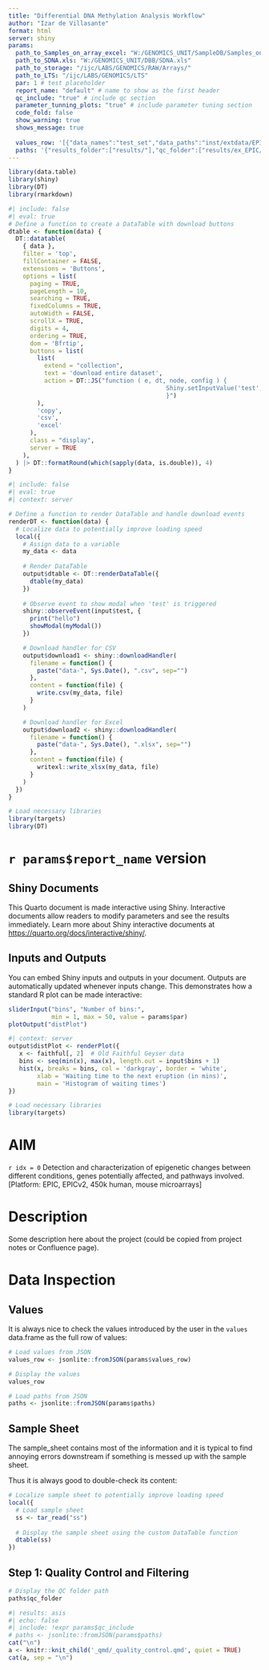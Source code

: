 ```yaml
---
title: "Differential DNA Methylation Analysis Workflow"
author: "Izar de Villasante"
format: html
server: shiny
params:
  path_to_Samples_on_array_excel: "W:/GENOMICS_UNIT/SampleDB/Samples_on_array_last.xls"
  path_to_SDNA.xls: "W:/GENOMICS_UNIT/DBB/SDNA.xls"
  path_to_storage: "/ijc/LABS/GENOMICS/RAW/Arrays/"
  path_to_LTS: "/ijc/LABS/GENOMICS/LTS" 
  par: 1 # test placeholder
  report_name: "default" # name to show as the first header
  qc_include: "true" # include qc section
  parameter_tunning_plots: "true" # include parameter tuning section
  code_fold: false
  show_warning: true
  shows_message: true
  
  values_row: '[{"data_names":"test_set","data_paths":"inst/extdata/EPIC/sample_sheet_EPIC.rds","arraytype":"EPIC","norm":"noob"}]'
  paths: '{"results_folder":["results/"],"qc_folder":["results/ex_EPIC/QC/"],"ss_clean_path":["analysis/ex_EPIC"],"bplots_folder":["results/ex_EPIC/plots/pca/bplots/"],"corrplot_folder":["results/ex_EPIC/plots/pca/corrplot/"],"dmp_folder":["results/ex_EPIC/dmps/"],"dmpplots_folder":["results/ex_EPIC/dmps/"],"dmrs_folder":["results/ex_EPIC/dmrs/"],"pathway_folder":["results/ex_EPIC/gopath/"],"report_folder":["results/ex_EPIC/reports/"]}'
---
```

```r
library(data.table)
library(shiny)
library(DT)
library(rmarkdown)
```


```r
#| include: false
#| eval: true
# Define a function to create a DataTable with download buttons
dtable <- function(data) {
  DT::datatable(
    { data },
    filter = 'top',
    fillContainer = FALSE,
    extensions = 'Buttons',
    options = list(
      paging = TRUE,
      pageLength = 10,
      searching = TRUE,
      fixedColumns = TRUE,
      autoWidth = FALSE,
      scrollX = TRUE,
      digits = 4,
      ordering = TRUE,
      dom = 'Bfrtip',
      buttons = list(
        list(
          extend = "collection",
          text = 'download entire dataset',
          action = DT::JS("function ( e, dt, node, config ) {
                                            Shiny.setInputValue('test', true, {priority: 'event'});
                                            }")
        ),
        'copy',
        'csv',
        'excel'
      ),
      class = "display",
      server = TRUE
    ),
  ) |> DT::formatRound(which(sapply(data, is.double)), 4)
}
```

```r
#| include: false
#| eval: true
#| context: server

# Define a function to render DataTable and handle download events
renderDT <- function(data) {
  # Localize data to potentially improve loading speed
  local({
    # Assign data to a variable
    my_data <- data
    
    # Render DataTable
    output$dtable <- DT::renderDataTable({
      dtable(my_data)
    })
    
    # Observe event to show modal when 'test' is triggered
    shiny::observeEvent(input$test, {
      print("hello")
      showModal(myModal())
    })

    # Download handler for CSV
    output$download1 <- shiny::downloadHandler(
      filename = function() {
        paste("data-", Sys.Date(), ".csv", sep="")
      },
      content = function(file) {
        write.csv(my_data, file)
      }
    )

    # Download handler for Excel
    output$download2 <- shiny::downloadHandler(
      filename = function() {
        paste("data-", Sys.Date(), ".xlsx", sep="")
      },
      content = function(file) {
        writexl::write_xlsx(my_data, file)
      }
    )
  })
}

# Load necessary libraries
library(targets)
library(DT)
```

# `r params$report_name` version 

## Shiny Documents

This Quarto document is made interactive using Shiny. Interactive documents allow readers to modify parameters and see the results immediately. Learn more about Shiny interactive documents at <https://quarto.org/docs/interactive/shiny/>.

## Inputs and Outputs

You can embed Shiny inputs and outputs in your document. Outputs are automatically updated whenever inputs change. This demonstrates how a standard R plot can be made interactive:

```r
sliderInput("bins", "Number of bins:", 
            min = 1, max = 50, value = params$par)
plotOutput("distPlot")
```

```r
#| context: server
output$distPlot <- renderPlot({
   x <- faithful[, 2]  # Old Faithful Geyser data
   bins <- seq(min(x), max(x), length.out = input$bins + 1)
   hist(x, breaks = bins, col = 'darkgray', border = 'white',
        xlab = 'Waiting time to the next eruption (in mins)',
        main = 'Histogram of waiting times')
})
```

```r
# Load necessary libraries
library(targets)
```

# AIM

`r idx = 0`
Detection and characterization of epigenetic changes between different conditions, genes potentially affected, and pathways involved. [Platform: EPIC, EPICv2, 450k human, mouse microarrays] 

# Description

Some description here about the project (could be copied from project notes or Confluence page).

# Data Inspection

## Values

It is always nice to check the values introduced by the user in the `values` data.frame as the full row of values:

```r
# Load values from JSON
values_row <- jsonlite::fromJSON(params$values_row)

# Display the values
values_row
```

```r
# Load paths from JSON
paths <- jsonlite::fromJSON(params$paths)
```

## Sample Sheet

The sample_sheet contains most of the information and it is typical to find annoying errors downstream if something is messed up with the sample sheet.

 Thus it is always good to double-check its content:

```r
# Localize sample sheet to potentially improve loading speed
local({
  # Load sample sheet
  ss <- tar_read("ss")
  
  # Display the sample sheet using the custom DataTable function
  dtable(ss)
})
```

## Step 1: Quality Control and Filtering

```r
# Display the QC folder path
paths$qc_folder
```


```r
#| results: asis
#| echo: false
#| include: !expr params$qc_include
# paths <- jsonlite::fromJSON(params$paths)
cat("\n")
a <- knitr::knit_child('_qmd/_quality_control.qmd', quiet = TRUE)
cat(a, sep = "\n")
```

